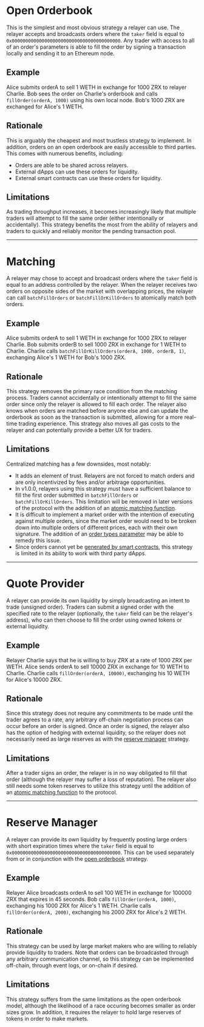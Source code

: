# Open Orderbook

This is the simplest and most obvious strategy a relayer can use. The relayer accepts and broadcasts orders where the `taker` field is equal to `0x0000000000000000000000000000000000000000`. Any trader with access to all of an order's parameters is able to fill the order by signing a transaction locally and sending it to an Ethereum node.

## Example

Alice submits orderA to sell 1 WETH in exchange for 1000 ZRX to relayer Charlie. Bob sees the order on Charlie's orderbook and calls `fillOrder(orderA, 1000)` using his own local node. Bob's 1000 ZRX are exchanged for Alice's 1 WETH.

## Rationale

This is arguably the cheapest and most trustless strategy to implement. In addition, orders on an open orderbook are easily accessible to third parties. This comes with numerous benefits, including:

-   Orders are able to be shared across relayers.
-   External dApps can use these orders for liquidity.
-   External smart contracts can use these orders for liquidity.

## Limitations

As trading throughput increases, it becomes increasingly likely that multiple traders will attempt to fill the same order (either intentionally or accidentally). This strategy benefits the most from the ability of relayers and traders to quickly and reliably monitor the pending transaction pool.

---

# Matching

A relayer may chose to accept and broadcast orders where the `taker` field is equal to an address controlled by the relayer. When the relayer receives two orders on opposite sides of the market with overlapping prices, the relayer can call `batchFillOrders` or `batchFillOrKillOrders` to atomically match both orders.

## Example

Alice submits orderA to sell 1 WETH in exchange for 1000 ZRX to relayer Charlie. Bob submits orderB to sell 1000 ZRX in exchange for 1 WETH to Charlie. Charlie calls `batchFillOrKillOrders(orderA, 1000, orderB, 1)`, exchanging Alice's 1 WETH for Bob's 1000 ZRX.

## Rationale

This strategy removes the primary race condition from the matching process. Traders cannot accidentally or intentionally attempt to fill the same order since only the relayer is allowed to fill each order. The relayer also knows when orders are matched before anyone else and can update the orderbook as soon as the transaction is submitted, allowing for a more real-time trading experience. This strategy also moves all gas costs to the relayer and can potentially provide a better UX for traders.

## Limitations

Centralized matching has a few downsides, most notably:

-   It adds an element of trust. Relayers are not forced to match orders and are only incentivized by fees and/or arbitrage opportunities.
-   In v1.0.0, relayers using this strategy must have a sufficient balance to fill the first order submitted in `batchFillOrders` or `batchFillOrKillOrders`. This limitation will be removed in later versions of the protocol with the addition of an [atomic matching function](https://github.com/0xProject/ZEIPs/issues/2).
-   It is difficult to implement a market order with the intention of executing against multiple orders, since the market order would need to be broken down into multiple orders of different prices, each with their own signature. The addition of an [order types parameter](https://github.com/0xProject/ZEIPs/issues/4) may be able to remedy this issue.
-   Since orders cannot yet be [generated by smart contracts](https://github.com/0xProject/ZEIPs/issues/1), this strategy is limited in its ability to work with third party dApps.

---

# Quote Provider

A relayer can provide its own liquidity by simply broadcasting an intent to trade (unsigned order). Traders can submit a signed order with the specified rate to the relayer (optionally, the `taker` field can be the relayer's address), who can then choose to fill the order using owned tokens or external liquidity.

## Example

Relayer Charlie says that he is willing to buy ZRX at a rate of 1000 ZRX per WETH. Alice sends orderA to sell 10000 ZRX in exchange for 10 WETH to Charlie. Charlie calls `fillOrder(orderA, 10000)`, exchanging his 10 WETH for Alice's 10000 ZRX.

## Rationale

Since this strategy does not require any commitments to be made until the trader agrees to a rate, any arbitrary off-chain negotiation process can occur before an order is signed. Once an order is signed, the relayer also has the option of hedging with external liquidity, so the relayer does not necessarily need as large reserves as with the [reserve manager](https://github.com/0xProject/wiki/blob/master/relayer-strategies/Reserve-Manager.md) strategy.

## Limitations

After a trader signs an order, the relayer is in no way obligated to fill that order (although the relayer may suffer a loss of reputation). The relayer also still needs some token reserves to utilize this strategy until the addition of an [atomic matching function](https://github.com/0xProject/ZEIPs/issues/2) to the protocol.

---

# Reserve Manager

A relayer can provide its own liquidity by frequently posting large orders with short expiration times where the `taker` field is equal to `0x0000000000000000000000000000000000000000`. This can be used separately from or in conjunction with the [open orderbook](https://github.com/0xProject/wiki/blob/master/relayer-strategies/Open-Orderbook.md) strategy.

## Example

Relayer Alice broadcasts orderA to sell 100 WETH in exchange for 100000 ZRX that expires in 45 seconds. Bob calls `fillOrder(orderA, 1000)`, exchanging his 1000 ZRX for Alice's 1 WETH. Charlie calls `fillOrder(orderA, 2000)`, exchanging his 2000 ZRX for Alice's 2 WETH.

## Rationale

This strategy can be used by large market makers who are willing to reliably provide liquidity to traders. Note that orders can be broadcasted through any arbitrary communication channel, so this strategy can be implemented off-chain, through event logs, or on-chain if desired.

## Limitations

This strategy suffers from the same limitations as the open orderbook model, although the likelihood of a race occuring becomes smaller as order sizes grow. In addition, it requires the relayer to hold large reserves of tokens in order to make markets.

